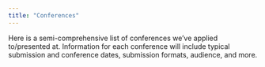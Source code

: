 ```yaml
---
title: "Conferences"
---
```


Here is a semi-comprehensive list of conferences we've applied to/presented at. Information for each conference will include typical submission and conference dates, submission formats, audience, and more.
